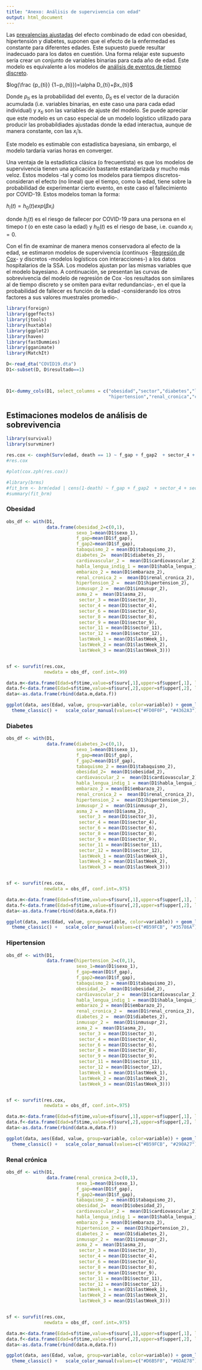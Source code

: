 ```yaml
---
title: "Anexo: Análisis de supervivencia con edad"
output: html_document
---
```


Las <a href="https://hectornajera83.github.io/COVID19Mexico/COVID19_ws2.html" target="_blank">prevalencias ajustadas</a> del efecto combinado de edad con obesidad, hipertensión y diabetes, suponen que el efecto de la enfermedad es constante para diferentes edades. Este supuesto puede resultar inadecuado para los datos en cuestión. Una forma relajar este supuesto sería crear un conjunto de variables binarias para cada año de edad. Este modelo es equivalente a los modelos de <a href="https://www.jstor.org/stable/270718?seq=1" target="_blank">análisis de eventos de tiempo discreto</a>.

$log(\frac {p_{ti}} {1−p_{ti}})=\alpha D_{ti}+βx_{ti}$

Donde $p_{ti}$ es la probabilidad del evento, $D_{ti}$ es el vector de la duración acumulada (i.e. variables binarias, en este caso una para cada edad individual) y $x_{ti}$ son las variables de ajuste del modelo. Se puede apreciar que este modelo es un caso especial de un modelo logístico utilizado para producir las probabildiades ajustadas donde la edad interactua, aunque de manera constante, con las $x_i$'s. 

Este modelo es estimable con estadística bayesiana, sin embargo, el modelo tardaría varias horas en converger. 

Una ventaja de la estadística clásica (o frecuentista) es que los modelos de supervivencia tienen una aplicación bastante estandarizada y mucho más veloz. Estos modelos -tal y como los modelos para tiempos discretos- consideran el efecto (no lineal) que el tiempo, como la edad, tiene sobre la probabilidad de experimentar cierto evento, en este caso el fallecimiento por COVID-19. Estos modelos toman la forma:

$h_i(t)=h_0(t) exp(βx_i)$

donde $h_i(t)$ es el riesgo de fallecer por COVID-19 para una persona en el timepo $t$ (o en este caso la edad) y $h_0(t)$ es el riesgo de base, i.e. cuando $x_i=0$. 

Con el fin de examinar de manera menos conservadora al efecto de la edad, se estimaron modelos de supervivencia (continuos -<a href="https://en.wikipedia.org/wiki/Proportional_hazards_model" target="_blank">Regresión de Cox</a>- y discretos -modelos logísticos con interacciones-) a los datos hospitalarios de la SSA. Los modelos ajustan por las mismas variables que el modelo bayesiano. A continuación, se presentan las curvas de sobrevivencia del modelo de regresión de Cox -los resultados son similares al de tiempo discreto y se omiten para evitar redundancias-, en el que la probabilidad de fallecer es función de la edad -considerando los otros factores a sus valores muestrales promedio-. 


```r
library(foreign)
library(ggeffects)
library(jtools)
library(huxtable)
library(ggplot2)
library(haven)
library(fastDummies)
library(gganimate)
library(MatchIt)

D<-read_dta("COVID19.dta")
D1<-subset(D, D$resultado==1)



D1<-dummy_cols(D1, select_columns = c("obesidad","sector","diabetes","lastWeek","embarazo","intubado","asma", "tabaquismo", "inmusupr",
                                      "hipertension","renal_cronica","cardiovascular","habla_lengua_indig", "sexo"))
```

## Estimaciones modelos de análisis de sobrevivencia {.tabset} 

```r
library(survival)
library(survminer)

res.cox <- coxph(Surv(edad, death == 1) ~ f_gap + f_gap2  + sector_4 + sector_6 + sector_8 + sector_9 + sector_12 + sector_11  + habla_lengua_indig_1 + obesidad_2 + cardiovascular_2 + renal_cronica_2 + tabaquismo_2 + hipertension_2 + inmusupr_2 + asma_2 + diabetes_2  + embarazo_2 + sexo_1 + lastWeek_1 + lastWeek_2 + lastWeek_3, data =  D1)
#res.cox

#plot(cox.zph(res.cox))

#library(brms)
#fit_brm <- brm(edad | cens(1-death) ~ f_gap + f_gap2  + sector_4 + sector_6 + sector_8 + sector_9 + sector_12 + sector_11 + habla_lengua_indig_1 + obesidad_2 + cardiovascular_2 + renal_cronica_2 + tabaquismo_2 + hipertension_2 + inmusupr_2 + asma_2 + diabetes_2 + embarazo_2 + sexo_1 + lastWeek_1 + lastWeek_2 + lastWeek_3, data = D.m, family = brmsfamily("cox"))
#summary(fit_brm)
``` 

### Obesidad

```r
obs_df <- with(D1,
               data.frame(obesidad_2=c(0,1),
                          sexo_1=mean(D1$sexo_1),
                          f_gap=mean(D1$f_gap),
                          f_gap2=mean(D1$f_gap),
                          tabaquismo_2 = mean(D1$tabaquismo_2),
                          diabetes_2=  mean(D1$diabetes_2),
                          cardiovascular_2 =  mean(D1$cardiovascular_2),
                          habla_lengua_indig_1 = mean(D1$habla_lengua_indig_1),
                          embarazo_2 = mean(D1$embarazo_2),
                          renal_cronica_2 =  mean(D1$renal_cronica_2),
                          hipertension_2 =  mean(D1$hipertension_2),
                          inmusupr_2 =  mean(D1$inmusupr_2),
                          asma_2 =  mean(D1$asma_2),
                           sector_3 = mean(D1$sector_3),
                           sector_4 = mean(D1$sector_4),
                           sector_6 = mean(D1$sector_6),
                           sector_8 = mean(D1$sector_8),
                           sector_9 = mean(D1$sector_9),
                           sector_11 = mean(D1$sector_11),
                           sector_12 = mean(D1$sector_12),
                           lastWeek_1 = mean(D1$lastWeek_1),
                           lastWeek_2 = mean(D1$lastWeek_2),
                           lastWeek_3 = mean(D1$lastWeek_3)))


sf <- survfit(res.cox, 
              newdata = obs_df, conf.int=.99)

data.m<-data.frame(Edad=sf$time,value=sf$surv[,1],upper=sf$upper[,1], lower=sf$lower[,1], variable="Con Obesidad")
data.f<-data.frame(Edad=sf$time,value=sf$surv[,2],upper=sf$upper[,2], lower=sf$lower[,2], variable="Sin Obesidad")
data<-as.data.frame(rbind(data.m,data.f))

ggplot(data, aes(Edad, value, group=variable, color=variable)) + geom_line() + geom_ribbon(aes(ymin=lower, ymax=upper, fill=variable), alpha=.4) + 
  theme_classic() +   scale_color_manual(values=c("#FD0F0F", "#4362A3")) + scale_fill_manual(values=c("#FD0F0F", "#4362A3")) + labs(y="Probabilidad S(edad)")

```

### Diabetes

```r
obs_df <- with(D1,
               data.frame(diabetes_2=c(0,1),
                          sexo_1=mean(D1$sexo_1),
                          f_gap=mean(D1$f_gap),
                          f_gap2=mean(D1$f_gap),
                          tabaquismo_2 = mean(D1$tabaquismo_2),
                          obesidad_2=  mean(D1$obesidad_2),
                          cardiovascular_2 =  mean(D1$cardiovascular_2),
                          habla_lengua_indig_1 = mean(D1$habla_lengua_indig_1),
                          embarazo_2 = mean(D1$embarazo_2),
                          renal_cronica_2 =  mean(D1$renal_cronica_2),
                          hipertension_2 =  mean(D1$hipertension_2),
                          inmusupr_2 =  mean(D1$inmusupr_2),
                          asma_2 =  mean(D1$asma_2),
                           sector_3 = mean(D1$sector_3),
                           sector_4 = mean(D1$sector_4),
                           sector_6 = mean(D1$sector_6),
                           sector_8 = mean(D1$sector_8),
                           sector_9 = mean(D1$sector_9),
                           sector_11 = mean(D1$sector_11),
                           sector_12 = mean(D1$sector_12),
                           lastWeek_1 = mean(D1$lastWeek_1),
                           lastWeek_2 = mean(D1$lastWeek_2),
                           lastWeek_3 = mean(D1$lastWeek_3)))


sf <- survfit(res.cox, 
              newdata = obs_df, conf.int=.975)

data.m<-data.frame(Edad=sf$time,value=sf$surv[,1],upper=sf$upper[,1], lower=sf$lower[,1], variable="Con Diabetes")
data.f<-data.frame(Edad=sf$time,value=sf$surv[,2],upper=sf$upper[,2], lower=sf$lower[,2], variable="Sin Diabetes")
data<-as.data.frame(rbind(data.m,data.f))

ggplot(data, aes(Edad, value, group=variable, color=variable)) + geom_line() + geom_ribbon(aes(ymin=lower, ymax=upper, fill=variable), alpha=.4) + 
  theme_classic() +   scale_color_manual(values=c("#B59FCB", "#35786A")) + scale_fill_manual(values=c("#B59FCB", "#35786A")) + labs(y="Probabilidad S(edad)")

```

### Hipertension

```r
obs_df <- with(D1,
               data.frame(hipertension_2=c(0,1),
                          sexo_1=mean(D1$sexo_1),
                          f_gap=mean(D1$f_gap),
                          f_gap2=mean(D1$f_gap),
                          tabaquismo_2 = mean(D1$tabaquismo_2),
                          obesidad_2=  mean(D1$obesidad_2),
                          cardiovascular_2 =  mean(D1$cardiovascular_2),
                          habla_lengua_indig_1 = mean(D1$habla_lengua_indig_1),
                          embarazo_2 = mean(D1$embarazo_2),
                          renal_cronica_2 =  mean(D1$renal_cronica_2),
                          diabetes_2 =  mean(D1$diabetes_2),
                          inmusupr_2 =  mean(D1$inmusupr_2),
                          asma_2 =  mean(D1$asma_2),
                           sector_3 = mean(D1$sector_3),
                           sector_4 = mean(D1$sector_4),
                           sector_6 = mean(D1$sector_6),
                           sector_8 = mean(D1$sector_8),
                           sector_9 = mean(D1$sector_9),
                           sector_11 = mean(D1$sector_11),
                           sector_12 = mean(D1$sector_12),
                           lastWeek_1 = mean(D1$lastWeek_1),
                           lastWeek_2 = mean(D1$lastWeek_2),
                           lastWeek_3 = mean(D1$lastWeek_3)))


sf <- survfit(res.cox, 
              newdata = obs_df, conf.int=.975)

data.m<-data.frame(Edad=sf$time,value=sf$surv[,1],upper=sf$upper[,1], lower=sf$lower[,1], variable="Con Hipertensión")
data.f<-data.frame(Edad=sf$time,value=sf$surv[,2],upper=sf$upper[,2], lower=sf$lower[,2], variable="Sin Hipertensión")
data<-as.data.frame(rbind(data.m,data.f))

ggplot(data, aes(Edad, value, group=variable, color=variable)) + geom_line() + geom_ribbon(aes(ymin=lower, ymax=upper, fill=variable), alpha=.4) + 
  theme_classic() +   scale_color_manual(values=c("#B59FCB", "#290A27")) + scale_fill_manual(values=c("#B59FCB", "#290A27")) + labs(y="Probabilidad S(edad)")

```

### Renal crónica

```r
obs_df <- with(D1,
               data.frame(renal_cronica_2=c(0,1),
                          sexo_1=mean(D1$sexo_1),
                          f_gap=mean(D1$f_gap),
                          f_gap2=mean(D1$f_gap),
                          tabaquismo_2 = mean(D1$tabaquismo_2),
                          obesidad_2=  mean(D1$obesidad_2),
                          cardiovascular_2 =  mean(D1$cardiovascular_2),
                          habla_lengua_indig_1 = mean(D1$habla_lengua_indig_1),
                          embarazo_2 = mean(D1$embarazo_2),
                          hipertension_2 =  mean(D1$hipertension_2),
                          diabetes_2 =  mean(D1$diabetes_2),
                          inmusupr_2 =  mean(D1$inmusupr_2),
                          asma_2 =  mean(D1$asma_2),
                           sector_3 = mean(D1$sector_3),
                           sector_4 = mean(D1$sector_4),
                           sector_6 = mean(D1$sector_6),
                           sector_8 = mean(D1$sector_8),
                           sector_9 = mean(D1$sector_9),
                           sector_11 = mean(D1$sector_11),
                           sector_12 = mean(D1$sector_12),
                           lastWeek_1 = mean(D1$lastWeek_1),
                           lastWeek_2 = mean(D1$lastWeek_2),
                           lastWeek_3 = mean(D1$lastWeek_3)))


sf <- survfit(res.cox, 
              newdata = obs_df, conf.int=.975)

data.m<-data.frame(Edad=sf$time,value=sf$surv[,1],upper=sf$upper[,1], lower=sf$lower[,1], variable="Con enf renal crónica")
data.f<-data.frame(Edad=sf$time,value=sf$surv[,2],upper=sf$upper[,2], lower=sf$lower[,2], variable="Sin enf renal crónica")
data<-as.data.frame(rbind(data.m,data.f))

ggplot(data, aes(Edad, value, group=variable, color=variable)) + geom_line() + geom_ribbon(aes(ymin=lower, ymax=upper, fill=variable), alpha=.4) + 
  theme_classic() +   scale_color_manual(values=c("#D6B5F0", "#6DAE78")) + scale_fill_manual(values=c("#D6B5F0", "#6DAE78")) + labs(y="Probabilidad S(edad)")

```